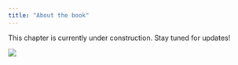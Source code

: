 ```yaml
---
title: "About the book"
---
```


This chapter is currently under construction. Stay tuned for updates!

![](figs/under_construction.gif){fig-align="left"}
